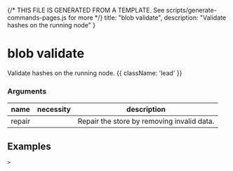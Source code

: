 {/* THIS FILE IS GENERATED FROM A TEMPLATE. See scripts/generate-commands-pages.js for more */}
    title: "blob validate",
    description: "Validate hashes on the running node"
}

<div className='not-prose mb-5'>
    <Breadcrumbs pages={[
        { name: 'Commands', href: '/docs/commands', current: false },
        { name: 'blob validate', href: '/docs/commands/blob-validate', current: true },
    ]} />
</div>

# blob validate

Validate hashes on the running node. {{ className: 'lead' }}


### Arguments

| name | necessity | description |
| ---- | --------- | ----------- |
| repair  |  | Repair the store by removing invalid data. |



## Examples

<CodeGroup title="blob validate">


```text {{ title: 'console' }}
> 
```


</CodeGroup>
